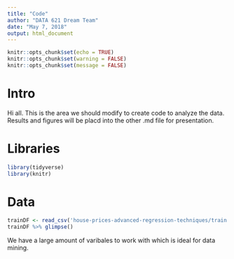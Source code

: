 ```yaml
---
title: "Code"
author: "DATA 621 Dream Team"
date: "May 7, 2018"
output: html_document
---
```


```r
knitr::opts_chunk$set(echo = TRUE)
knitr::opts_chunk$set(warning = FALSE)
knitr::opts_chunk$set(message = FALSE)
```

# Intro
Hi all. This is the area we should modify to create code to analyze the data.
Results and figures will be placd into the other .md file for presentation.

# Libraries
```r
library(tidyverse)
library(knitr)
```

# Data
```r
trainDF <- read_csv('house-prices-advanced-regression-techniques/train.csv')
trainDF %>% glimpse()
```


We have a large amount of varibales to work with which is ideal for data mining.
